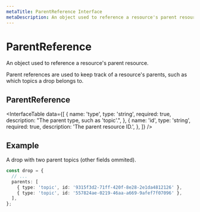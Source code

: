```yaml
---
metaTitle: ParentReference Interface
metaDescription: An object used to reference a resource's parent resource.
---
```


# ParentReference

<Description>
  An object used to reference a resource's parent resource.
</Description>

Parent references are used to keep track of a resource's parents, such as which topics a drop belongs to.

## ParentReference

<InterfaceTable
  data={[
    {
      name: 'type',
      type: 'string',
      required: true,
      description: "The parent type, such as 'topic'.",
    },
    {
      name: 'id',
      type: 'string',
      required: true,
      description: 'The parent resource ID.',
    },
  ]}
/>

## Example

A drop with two parent topics (other fields ommited).

```ts
const drop = {
  // ...
  parents: [
    { type: 'topic', id: '9315f3d2-71ff-420f-8e28-2e1da4812126' },
    { type: 'topic', id: '557824ae-0219-46aa-a669-9afef7f07096' },
  ],
};
```
